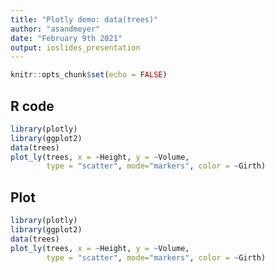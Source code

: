 ```yaml
---
title: "Plotly demo: data(trees)"
author: "asandmeyer"
date: "February 9th 2021"
output: ioslides_presentation
---
```


```r
knitr::opts_chunk$set(echo = FALSE)
```

## R code

```r
library(plotly)
library(ggplot2)
data(trees)
plot_ly(trees, x = ~Height, y = ~Volume,
        type = "scatter", mode="markers", color = ~Girth)
```

## Plot

```r
library(plotly)
library(ggplot2)
data(trees)
plot_ly(trees, x = ~Height, y = ~Volume,
        type = "scatter", mode="markers", color = ~Girth)
```